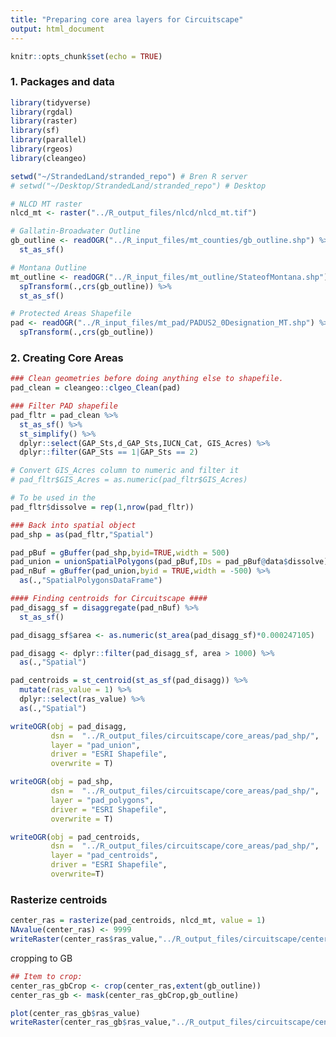 ```yaml
---
title: "Preparing core area layers for Circuitscape"
output: html_document
---
```


```r
knitr::opts_chunk$set(echo = TRUE)
```

### 1. Packages and data
```r

library(tidyverse)
library(rgdal)
library(raster)
library(sf)
library(parallel)
library(rgeos)
library(cleangeo)

setwd("~/StrandedLand/stranded_repo") # Bren R server
# setwd("~/Desktop/StrandedLand/stranded_repo") # Desktop

# NLCD MT raster
nlcd_mt <- raster("../R_output_files/nlcd/nlcd_mt.tif")

# Gallatin-Broadwater Outline
gb_outline <- readOGR("../R_input_files/mt_counties/gb_outline.shp") %>% 
  st_as_sf()

# Montana Outline
mt_outline <- readOGR("../R_input_files/mt_outline/StateofMontana.shp") %>% 
  spTransform(.,crs(gb_outline)) %>% 
  st_as_sf()

# Protected Areas Shapefile
pad <- readOGR("../R_input_files/mt_pad/PADUS2_0Designation_MT.shp") %>% 
  spTransform(.,crs(gb_outline))

```

### 2. Creating Core Areas
```r

### Clean geometries before doing anything else to shapefile.
pad_clean = cleangeo::clgeo_Clean(pad)

### Filter PAD shapefile
pad_fltr = pad_clean %>% 
  st_as_sf() %>% 
  st_simplify() %>% 
  dplyr::select(GAP_Sts,d_GAP_Sts,IUCN_Cat, GIS_Acres) %>% 
  dplyr::filter(GAP_Sts == 1|GAP_Sts == 2) 

# Convert GIS_Acres column to numeric and filter it
# pad_fltr$GIS_Acres = as.numeric(pad_fltr$GIS_Acres)

# To be used in the 
pad_fltr$dissolve = rep(1,nrow(pad_fltr))

### Back into spatial object
pad_shp = as(pad_fltr,"Spatial") 

pad_pBuf = gBuffer(pad_shp,byid=TRUE,width = 500)
pad_union = unionSpatialPolygons(pad_pBuf,IDs = pad_pBuf@data$dissolve)
pad_nBuf = gBuffer(pad_union,byid = TRUE,width = -500) %>% 
  as(.,"SpatialPolygonsDataFrame")

#### Finding centroids for Circuitscape ####
pad_disagg_sf = disaggregate(pad_nBuf) %>% 
  st_as_sf()

pad_disagg_sf$area <- as.numeric(st_area(pad_disagg_sf)*0.000247105)

pad_disagg <- dplyr::filter(pad_disagg_sf, area > 1000) %>% 
  as(.,"Spatial")

pad_centroids = st_centroid(st_as_sf(pad_disagg)) %>% 
  mutate(ras_value = 1) %>%
  dplyr::select(ras_value) %>% 
  as(.,"Spatial") 

```


```r
writeOGR(obj = pad_disagg, 
         dsn =  "../R_output_files/circuitscape/core_areas/pad_shp/",
         layer = "pad_union",
         driver = "ESRI Shapefile",
         overwrite = T)

writeOGR(obj = pad_shp, 
         dsn =  "../R_output_files/circuitscape/core_areas/pad_shp/",
         layer = "pad_polygons",
         driver = "ESRI Shapefile",
         overwrite = T)

writeOGR(obj = pad_centroids, 
         dsn =  "../R_output_files/circuitscape/core_areas/pad_shp/",
         layer = "pad_centroids",
         driver = "ESRI Shapefile",
         overwrite=T)
```

### Rasterize centroids
```r

center_ras = rasterize(pad_centroids, nlcd_mt, value = 1)
NAvalue(center_ras) <- 9999
writeRaster(center_ras$ras_value,"../R_output_files/circuitscape/center.asc",format = "ascii",overwrite=TRUE)

```

cropping to GB
```r

## Item to crop: 
center_ras_gbCrop <- crop(center_ras,extent(gb_outline))
center_ras_gb <- mask(center_ras_gbCrop,gb_outline)

plot(center_ras_gb$ras_value)
writeRaster(center_ras_gb$ras_value,"../R_output_files/circuitscape/center_gb.asc",format = "ascii",overwrite=TRUE)
```

